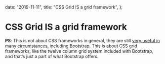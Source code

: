   date: "2019-11-11",
  title: "CSS Grid IS a grid framework",
};

# CSS Grid IS a grid framework

**PS**: This is not about CSS frameworks in general, they are still [very useful in many circumstances](https://www.youtube.com/watch?v=RYmVqGxkCXE), including Bootstrap. This is about CSS grid frameworks, like the twelve column grid system included with Bootstrap, and that’s just a part of what Bootstrap offers.
